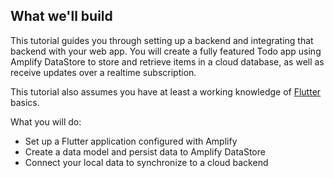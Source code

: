 ## What we'll build

This tutorial guides you through setting up a backend and integrating that backend with your web app. You will create a fully featured Todo app using Amplify DataStore to store and retrieve items in a cloud database, as well as receive updates over a realtime subscription.

This tutorial also assumes you have at least a working knowledge of [Flutter](https://flutter.dev/) basics.

What you will do:

* Set up a Flutter application configured with Amplify
* Create a data model and persist data to Amplify DataStore
* Connect your local data to synchronize to a cloud backend
